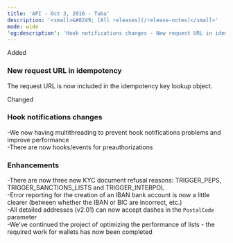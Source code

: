 ```yaml
---
title: 'API - Oct 3, 2016 - Tuba'  
description: '<small>&#8249; [All releases](/release-notes)</small>'  
mode: wide  
'og:description': 'Hook notifications changes - New request URL in idempotency - Enhancements'  
---
```

  
  <div class="pill pill-green rn-pill">Added</div> 
  
### New request URL in idempotency  

The request URL is now included in the idempotency key lookup object.  
  <div class="pill pill-blue rn-pill">Changed</div> 
  
### Hook notifications changes  
-We now having multithreading to prevent hook notifications problems and improve performance  
-There are now hooks/events for preauthorizations 
  
### Enhancements  
-There are now three new KYC document refusal reasons: TRIGGER_PEPS, TRIGGER_SANCTIONS_LISTS and TRIGGER_INTERPOL  
-Error reporting for the creation of an IBAN bank account is now a little clearer (between whether the IBAN or BIC are incorrect, etc.)  
-All detailed addresses (v2.01) can now accept dashes in the `PostalCode` parameter  
-We've continued the project of optimizing the performance of lists - the required work for wallets has now been completed